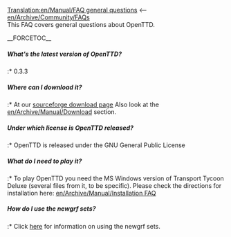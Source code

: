 [[Translation:en/Manual/FAQ general questions]]
<-- [[en/Archive/Community/FAQ]]s<br/>
This FAQ covers general questions about OpenTTD.

__FORCETOC__
=====What's the latest version of OpenTTD?=====
:* 0.3.3
=====Where can I download it?=====
:* At our [http://sourceforge.net/project/showfiles.php?group_id=103924&package_id=111717 sourceforge download page] Also look at the [[en/Archive/Manual/Download]] section.
=====Under which license is OpenTTD released?=====
:* OpenTTD is released under the GNU General Public License
=====What do I need to play it?=====
:* To play OpenTTD you need the MS Windows version of Transport Tycoon Deluxe (several files from it, to be specific). Please check the directions for installation here: [[en/Archive/Manual/Installation FAQ]]
=====How do I use the newgrf sets?=====
:* Click [[en/Manual/NewGRF|here]] for information on using the newgrf sets.